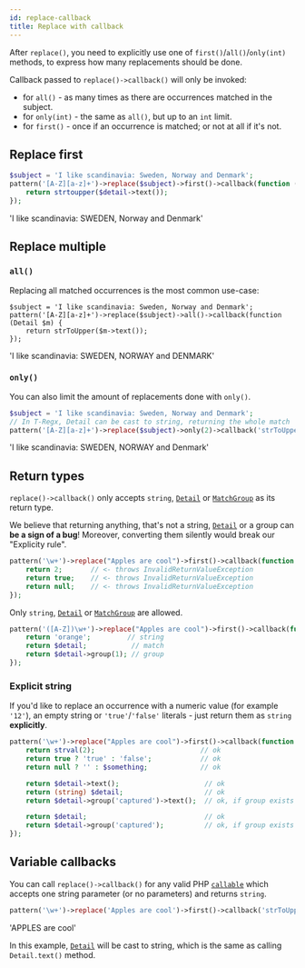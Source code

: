 ```yaml
---
id: replace-callback
title: Replace with callback
---
```




After `replace()`, you need to explicitly use one of `first()`/`all()`/`only(int)` methods, to express how many
replacements should be done.

Callback passed to `replace()->callback()` will only be invoked:

- for `all()` - as many times as there are occurrences matched in the subject.
- for `only(int)` - the same as `all()`, but up to an `int` limit.
- for `first()` - once if an occurrence is matched; or not at all if it's not.

## Replace first

```php
$subject = 'I like scandinavia: Sweden, Norway and Denmark';
pattern('[A-Z][a-z]+')->replace($subject)->first()->callback(function (Detail $detail) {
    return strtoupper($detail->text());
});
```
<Result>'I like scandinavia: SWEDEN, Norway and Denmark'</Result>

## Replace multiple

### `all()`

Replacing all matched occurrences is the most common use-case:

```
$subject = 'I like scandinavia: Sweden, Norway and Denmark';
pattern('[A-Z][a-z]+')->replace($subject)->all()->callback(function (Detail $m) {
    return strToUpper($m->text());
});
```
<Result>'I like scandinavia: SWEDEN, NORWAY and DENMARK'</Result>

### `only()`

You can also limit the amount of replacements done with `only()`.

```php
$subject = 'I like scandinavia: Sweden, Norway and Denmark';
// In T-Regx, Detail can be cast to string, returning the whole match
pattern('[A-Z][a-z]+')->replace($subject)->only(2)->callback('strToUpper');
```

<Result>'I like scandinavia: SWEDEN, NORWAY and Denmark'</Result>

## Return types

`replace()->callback()` only accepts `string`, [`Detail`] or [`MatchGroup`] as its return type.

We believe that returning anything, that's not a string, [`Detail`] or a group can **be a sign of a bug**!
Moreover, converting them silently would break our "Explicity rule".

```php
pattern('\w+')->replace("Apples are cool")->first()->callback(function (Detail $detail) {
    return 2;       // <- throws InvalidReturnValueException
    return true;    // <- throws InvalidReturnValueException
    return null;    // <- throws InvalidReturnValueException
});
```

Only `string`, [`Detail`] or [`MatchGroup`] are allowed.

```php
pattern('([A-Z])\w+')->replace("Apples are cool")->first()->callback(function (Detail $detail) {
    return 'orange';         // string
    return $detail;           // match
    return $detail->group(1); // group
});
```

### Explicit string

If you'd like to replace an occurrence with a numeric value (for example `'12'`), an empty string or `'true'`/`'false'`
literals - just return them as `string` **explicitly**.

```php
pattern('\w+')->replace("Apples are cool")->first()->callback(function (Detail $detail) {
    return strval(2);                          // ok
    return true ? 'true' : 'false';            // ok
    return null ? '' : $something;             // ok

    return $detail->text();                     // ok
    return (string) $detail;                    // ok
    return $detail->group('captured')->text();  // ok, if group exists and was matched

    return $detail;                             // ok
    return $detail->group('captured');          // ok, if group exists and was matched
});
```

## Variable callbacks

You can call `replace()->callback()` for any valid PHP [`callable`] which accepts one string parameter (or no parameters)
and returns `string`.

```php
pattern('\w+')->replace('Apples are cool')->first()->callback('strToUpper');
```
<Result>'APPLES are cool'</Result>

In this example, [`Detail`] will be cast to string, which is the same as calling `Detail.text()` method.

[`MatchGroup`]: match-groups.md
[`Detail`]: match-details.md
[`callable`]: https://www.php.net/manual/en/language.types.callable.php
